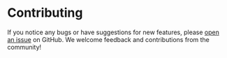 
<Meta title="Getting started/Contributing" />

# Contributing

If you notice any bugs or have suggestions for new features, please
[open an issue](https://github.com/propeldata/ui-kit/issues) on GitHub. We welcome feedback and contributions from the
community!
